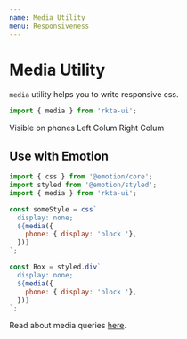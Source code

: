```yaml
---
name: Media Utility
menu: Responsiveness
---
```



# Media Utility
`media` utility helps you to write responsive css.

```js
import { media } from 'rkta-ui';
```

<Playground>
  <Atom css={media({ display: 'none', phone: { display: 'block' } })}>
    <Atom css={{ outline: '1px dotted' }}>
      Visible on phones
    </Atom>
  </Atom>
  <Atom css={media({ atMostTablet: { display: 'flex' } })}>
    <Atom css={{ flexBasis: '50%', outline: '1px dotted' }}>
      Left Colum
    </Atom>
    <Atom css={media({ flexBasis: '50%', outline: '1px dotted', desktop: { background: '#cfe' } })}>
      Right Colum
    </Atom>
  </Atom>
</Playground>

## Use with Emotion
```js
import { css } from '@emotion/core';
import styled from '@emotion/styled';
import { media } from 'rkta-ui';

const someStyle = css`
  display: none;
  ${media({
    phone: { display: 'block '},
  })}
`;

const Box = styled.div`
  display: none;
  ${media({
    phone: { display: 'block '},
  })}
`;
```

Read about media queries [here](/util-create-media-queries).